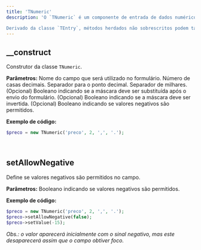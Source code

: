 ```yaml
---
title: 'TNumeric'
description: 'O `TNumeric` é um componente de entrada de dados numéricos, que permite a inserção de valores numéricos formatados de acordo com a máscara numérica definida.

Derivado da classe `TEntry`, métodos herdados não sobrescritos podem também ser utililzados por objetos `TNumeric`. Acesse a documentação do componente/classe-pai para conhecê-los.'
---
```


## __construct
Construtor da classe `TNumeric`.

**Parâmetros:**
<ResponseField name="$name" type="mixed" required >Nome do campo que será utilizado no formulário.</ResponseField>
<ResponseField name="$decimals" type="mixed" required >Número de casas decimais.</ResponseField>
<ResponseField name="$decimalsSeparator" type="mixed" required >Separador para o ponto decimal.</ResponseField>
<ResponseField name="$thousandSeparator" type="mixed" required >Separador de milhares.</ResponseField>
<ResponseField name="$replaceOnPost" type="bool" default="true" >(Opcional) Booleano indicando se a máscara deve ser substituída após o envio do formulário.</ResponseField>
<ResponseField name="$reverse" type="bool" default="false" >(Opcional) Booleano indicando se a máscara deve ser invertida.</ResponseField>
<ResponseField name="$allowNegative" type="bool" default="true" >(Opcional) Booleano indicando se valores negativos são permitidos.</ResponseField>

**Exemplo de código:**
```php
$preco = new TNumeric('preco', 2, ',', '.');
```

<br/>

## setAllowNegative
Define se valores negativos são permitidos no campo.

**Parâmetros:**
<ResponseField name="$allowNegative" type="mixed" required >Booleano indicando se valores negativos são permitidos.</ResponseField>

**Exemplo de código:**
```php
$preco = new TNumeric('preco', 2, ',', '.');
$preco->setAllowNegative(false);
$preco->setValue(-15);
```

_Obs.: o valor aparecerá inicialmente com o sinal negativo, mas este desaparecerá assim que o campo obtiver foco._
